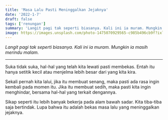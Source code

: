 ```yaml
---
title: 'Masa Lalu Pasti Meninggalkan Jejaknya'
date: '2022-1-7'
draft: false
tags: ['renungan']
summary: 'Langit pagi tak seperti biasanya. Kali ini ia muram. Mungkin ia masih merindu malam.'
image: https://images.unsplash.com/photo-1475070929565-c985b496cb9f?ixlib=rb-1.2.1&ixid=MnwxMjA3fDB8MHxwaG90by1wYWdlfHx8fGVufDB8fHx8&fit=crop&auto=format
---
```


_Langit pagi tak seperti biasanya. Kali ini ia muram. Mungkin ia masih merindu malam._

---

Suka tidak suka, hal-hal yang telah kita lewati pasti membekas. Entah itu hanya setitik kecil atau
menjelma lebih besar dari yang kita kira.

Sekali pernah kita lalui, jika itu membuat senang, maka pasti ada rasa ingin kembali pada momen itu.
Jika itu membuat sedih, maka pasti kita ingin menghindar, bersama hal-hal yang terkait dengannya.

Sikap seperti itu lebih banyak bekerja pada alam bawah sadar. Kita tiba-tiba saja bertindak. Lupa
bahwa itu adalah bekas masa lalu yang meninggalkan jejaknya.
